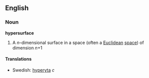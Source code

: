 ==English==
===Noun===
'''hypersurface'''
#{{math}} A ''n''-dimensional surface in a space (often a [[Euclidean]] [[space]]) of dimension ''n''+1

====Translations====
*Swedish: [[hyperyta]] ''c''